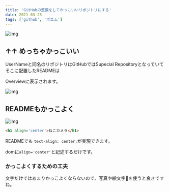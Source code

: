 ```yaml
---
title: 'GitHubの整備をしてかっこいいリポジトリにする'
date: 2021-03-25
tags: ['github', 'ポエム']
---
```


![img](https://i.gyazo.com/5b56e07768bf805be5f143d97a9997fe.png)

## ↑↑ めっちゃかっこいい

UserNameと同名のリポジトリはGitHubではSupecial Repositoryとなっていてそこに配置したREADMEは

Overviewに表示されます。

![img](https://i.gyazo.com/84e9892ec68966947f8e06b6430db77c.png)

## READMEもかっこよく

![img](https://i.gyazo.com/31d97e8c844a237b1e0cb2bb185e3182.png)

```markdown
<h1 align='center'>ねこカメラ</h1>
```

READMEでも `text-align: center;`が実現できます。

domに`align='center'`と記述するだけです。

### かっこよくするための工夫

文字だけではあまりかっこよくならないので、写真や絵文字🚀を使うと良きですね。
